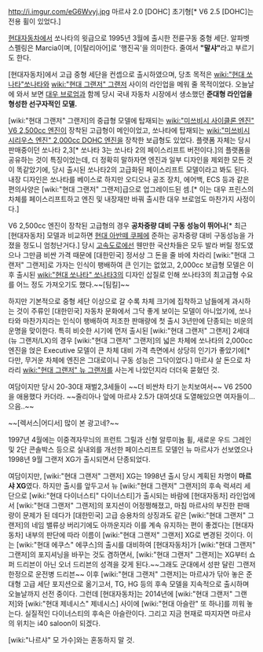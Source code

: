 http://i.imgur.com/eG6Wvyj.jpg
마르샤 2.0 [DOHC] 초기형[* V6 2.5 [DOHC]는 전용 휠이 있었다.]

[[현대자동차]]에서 쏘나타의 윗급으로 1995년 3월에 출시한 전륜구동 중형 세단.
알파벳 스펠링은 Marcia이며, [이탈리아어]로 '행진곡'을 의미한다.
줄여서 '''"말샤"'''라고 부르기도 한다.

[현대자동차]에서 고급 중형 세단을 컨셉으로 출시하였으며, 당초 목적은 [[wiki:"현대 쏘나타"쏘나타]]와 [[wiki:"현대 그랜저" 그랜저]] 사이의 라인업을 메워 줄 목적이었다. 오늘날에 와서 보면 [[대우 브로엄]]과 함께 당시 국내 자동차 시장에서 생소했던 '''준대형 라인업을 형성한 선구자적인 모델.'''

{{{#!html
<iframe width="420" height="315" src="http://www.youtube.com/embed/-RYuVoHEh7g" frameborder="0" allowfullscreen></iframe>
}}}

[wiki:"현대 그랜저" 그랜저]의 중급형 모델에 탑재되는 [[wiki:"미쓰비시 사이클론 엔진" V6 2,500cc 엔진]]이 장착된 고급형이 메인이었고, 쏘나타에 탑재되는 [[wiki:"미쓰비시 시리우스 엔진" 2,000cc DOHC 엔진]]을 장착한 보급형도 있었다. 플랫폼 자체는 당시 판매중이던 쏘나타 2,3[* 쏘나타 3는 쏘나타 2의 페이스리프트 버전이다.]의 플랫폼을 공유하는 것이 특징이었는데, 더 정확히 말하자면 엔진과 일부 디자인을 제외한 모든 것이 똑같았기에, 당시 출시된 쏘나타2의 고급화된 페이스리프트 모델이라고 봐도 된다. 내장 디자인은 쏘나타를 베이스로 하지만 오디오나 공조 장치, 에어백, ECS 등과 같은 편의사양은 [wiki:"현대 그랜저" 그랜저]급으로 업그레이드된 셈.[* 이는 대우 프린스의 차체를 페이스리프트하고 엔진 및 내장재만 바꿔 출시한 대우 브로엄도 마찬가지 사정이다.]

V6 2,500cc 엔진이 장착된 고급형의 경우 '''공차중량 대비 구동 성능이 뛰어나'''[* 최근 [현대자동차] 모델과 비교하면 [[현대 아반떼 쿠페]]에 준하는 공차중량 대비 구동성능을 가졌을 정도니 엄청난거다.] 당시 [[고속도로]]에선 웬만한 국산차들은 모두 발라 버릴 정도였으나 그만큼 비싼 가격 때문에 [대한민국] 정서상 그 돈을 줄 바에 차라리 [wiki:"현대 그랜저" 그랜저]로 가자는 인식이 팽배하여 큰 인기는 없었고, 2,000cc 보급형 모델은 이후 출시된 [[wiki:"현대 쏘나타" 쏘나타3]]의 디자인 삽질로 인해 쏘나타3의 최고급형 수요를 어느 정도 가져오기도 했다.~~[팀킬]~~

하지만 기본적으로 중형 세단 이상으로 갈 수록 차체 크기에 집착하고 남들에게 과시하는 것이 주류인 [대한민국] 자동차 문화에서 그닥 좋게 보이는 모델이 아니었기에, 쏘나타와 마찬가지라는 인식이 팽배하여 저조한 판매량에 첫 출시 3년만에 단종되는 비운의 운명을 맞이한다. 특히 비슷한 시기에 먼저 출시된 [wiki:"현대 그랜저" 그랜저] 2세대(뉴 그랜저/LX)의 경우 [wiki:"현대 그랜저" 그랜저]의 넓은 차체에 쏘나타의 2,000cc 엔진을 얹은 Executive 모델이 큰 차체 대비 가격 측면에서 상당히 인기가 좋았기에[* 다만, 무거운 차체에 엔진은 그대로이니 구동 성능은 그닥이었다.] 마르샤 살 돈으로 차라리 [[wiki:"현대 그랜저" 뉴 그랜저]]를 사는게 나았던지라 더더욱 묻혔던 것.

여담이지만 당시 20-30대 재벌2,3세들이 ~~더 비싼차 타기 눈치보여서~~ V6 2500을 애용했다 카더라.
~~줄리아나 앞에 마르샤 2.5가 대여섯대 도열해있으면 여자들이... 으음..~~

{{{#!html
<iframe width="420" height="315" src="http://www.youtube.com/embed/bMlZ3j-Tj_4" frameborder="0" allowfullscreen></iframe>
}}}
~~[렉서스|어디서] 많이 본 광고네?~~

1997년 4월에는 이중격자무늬의 프런트 그릴과 신형 알루미늄 휠, 새로운 우드 그레인 및 2단 콘솔박스 등으로 실내외를 개선한 페이스리프트 모델인 뉴 마르샤가 선보였으나 1998년 9월 그랜저 XG가 출시되면서 단종되었다.

여담이지만, [wiki:"현대 그랜저" 그랜저] XG는 1998년 출시 당시 계획된 차명이 '''마르샤 XG'''였다. 하지만 출시를 앞두고서 뉴 [wiki:"현대 그랜저" 그랜저]의 후속 럭셔리 세단으로 [wiki:"현대 다이너스티" 다이너스티]가 출시되는 바람에 [현대자동차] 라인업에서 [wiki:"현대 그랜저" 그랜저]의 포지션이 어정쩡해졌고, 마침 마르샤의 부진한 판매량이 문제가 된 데다가 [대한민국] 고급 승용차의 상징과도 같은 [wiki:"현대 그랜저" 그랜저]의 네임 밸류상 버리기에도 아까운지라 이를 계속 유지하는 편이 좋겠다는 [현대자동차] 내부의 판단에 따라 이름이 [wiki:"현대 그랜저" 그랜저] XG로 변경된 것이다. 이는 [wiki:"현대 에쿠스" 에쿠스]의 출시를 대비하여 [현대자동차]가 [wiki:"현대 그랜저" 그랜저]의 포지셔닝을 바꾸는 것도 겸하면서, [wiki:"현대 그랜저" 그랜저]는 XG부터 쇼퍼 드리븐이 아닌 오너 드리븐의 성격을 갖게 된다.~~그래도 군대에서 성판 달린 그랜저 한정으로 운전병 드리븐~~ 이후 [wiki:"현대 그랜저" 그랜저]는 마르샤가 닦아 놓은 준대형 고급 세단 포지션으로 옮기고서, TG, HG 등의 후속 모델을 지속적으로 출시하며 오늘날까지 선전 중이다. 그런데 [현대자동차]는 2014년에 [wiki:"현대 그랜저" 그랜저]와 [wiki:"현대 제네시스" 제네시스] 사이에 [wiki:"현대 아슬란" 또 하나]를 끼워 놓는다. 실질적인 다이너스티의 후속은 아슬란이다. 그리고 지금 현재로 따지자면 마르샤의 위치는 i40 saloon이 되겠다.

[wiki:"나르샤" 모 가수]와는 혼동하지 말 것.
